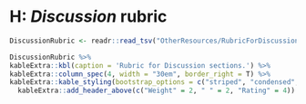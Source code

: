# H: *Discussion* rubric {-}

```r
DiscussionRubric <- readr::read_tsv("OtherResources/RubricForDiscussion.tsv")
```

```r
DiscussionRubric %>% 
kableExtra::kbl(caption = 'Rubric for Discussion sections.') %>%
kableExtra::column_spec(4, width = "30em", border_right = T) %>%
kableExtra::kable_styling(bootstrap_options = c("striped", "condensed", "responsive"), font_size=11, full_width = T, fixed_thead = T) %>%
  kableExtra::add_header_above(c("Weight" = 2, " " = 2, "Rating" = 4))
```
